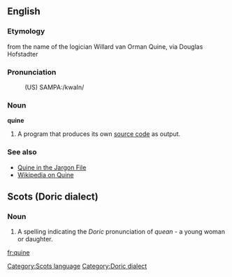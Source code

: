 ==English==

===Etymology===
from the name of the logician Willard van Orman Quine, via Douglas Hofstadter

===Pronunciation===
:(US) SAMPA:/kwaIn/

===Noun===
'''quine'''

# {{computing}} A program that produces its own [[source code]] as output.

===See also===
*[http://catb.org/~esr/jargon/html/Q/quine.html Quine in the Jargon File]
*[[w:Quine|Wikipedia on Quine]]

==Scots (Doric dialect)== <!-- Evidently a dialect in Scotland -->
{{pleasecheck}}
[[Category:Scots language]]
[[Category:Doric dialect]]

===Noun=== <!-- Most likely cognate with "quean", "queen", Swedish "kvinna" (sp?) etc. -->
#  A spelling indicating the ''Doric'' pronunciation of ''quean'' - a young woman or daughter.

[[fr:quine]]